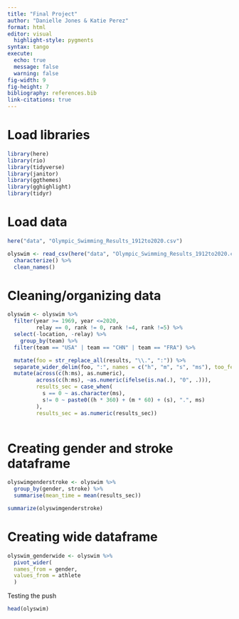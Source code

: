 ```yaml
---
title: "Final Project"
author: "Danielle Jones & Katie Perez"
format: html
editor: visual
  highlight-style: pygments
syntax: tango
execute: 
  echo: true
  message: false
  warning: false
fig-width: 9
fig-height: 7
bibliography: references.bib
link-citations: true
---
```


# Load libraries

```r
library(here)
library(rio)
library(tidyverse)
library(janitor)
library(ggthemes)
library(gghighlight)
library(tidyr)

```

# Load data

```r
here("data", "Olympic_Swimming_Results_1912to2020.csv")

olyswim <- read_csv(here("data", "Olympic_Swimming_Results_1912to2020.csv")) %>%
  characterize() %>%
  clean_names()
```

# Cleaning/organizing data

```r
olyswim <- olyswim %>%
  filter(year >= 1969, year <=2020,
         relay == 0, rank != 0, rank !=4, rank !=5) %>%
  select(-location, -relay) %>%
    group_by(team) %>%
  filter(team == "USA" | team == "CHN" | team == "FRA") %>%

  mutate(foo = str_replace_all(results, "\\.", ":")) %>%
  separate_wider_delim(foo, ":", names = c("h", "m", "s", "ms"), too_few = "align_end") %>%
  mutate(across(c(h:ms), as.numeric),
         across(c(h:ms), ~as.numeric(ifelse(is.na(.), "0", .))),
         results_sec = case_when(
           s == 0 ~ as.character(ms),
           s!= 0 ~ paste0((h * 360) + (m * 60) + (s), ".", ms)
         ),
         results_sec = as.numeric(results_sec))
  
```

# Creating gender and stroke dataframe

```r
olyswimgenderstroke <- olyswim %>%
  group_by(gender, stroke) %>%
  summarise(mean_time = mean(results_sec))

summarize(olyswimgenderstroke)
```

# Creating wide dataframe

```r
olyswim_genderwide <- olyswim %>%
  pivot_wider(
  names_from = gender, 
  values_from = athlete
  )
```

Testing the push

```r
head(olyswim)
```
